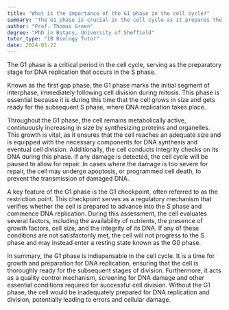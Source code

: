 ```yaml
---
title: "What is the importance of the G1 phase in the cell cycle?"
summary: "The G1 phase is crucial in the cell cycle as it prepares the cell for DNA replication in the S phase."
author: "Prof. Thomas Green"
degree: "PhD in Botany, University of Sheffield"
tutor_type: "IB Biology Tutor"
date: 2024-05-22
---
```


The G1 phase is a critical period in the cell cycle, serving as the preparatory stage for DNA replication that occurs in the S phase.

Known as the first gap phase, the G1 phase marks the initial segment of interphase, immediately following cell division during mitosis. This phase is essential because it is during this time that the cell grows in size and gets ready for the subsequent S phase, where DNA replication takes place.

Throughout the G1 phase, the cell remains metabolically active, continuously increasing in size by synthesizing proteins and organelles. This growth is vital, as it ensures that the cell reaches an adequate size and is equipped with the necessary components for DNA synthesis and eventual cell division. Additionally, the cell conducts integrity checks on its DNA during this phase. If any damage is detected, the cell cycle will be paused to allow for repair. In cases where the damage is too severe for repair, the cell may undergo apoptosis, or programmed cell death, to prevent the transmission of damaged DNA.

A key feature of the G1 phase is the G1 checkpoint, often referred to as the restriction point. This checkpoint serves as a regulatory mechanism that verifies whether the cell is prepared to advance into the S phase and commence DNA replication. During this assessment, the cell evaluates several factors, including the availability of nutrients, the presence of growth factors, cell size, and the integrity of its DNA. If any of these conditions are not satisfactorily met, the cell will not progress to the S phase and may instead enter a resting state known as the G0 phase.

In summary, the G1 phase is indispensable in the cell cycle. It is a time for growth and preparation for DNA replication, ensuring that the cell is thoroughly ready for the subsequent stages of division. Furthermore, it acts as a quality control mechanism, screening for DNA damage and other essential conditions required for successful cell division. Without the G1 phase, the cell would be inadequately prepared for DNA replication and division, potentially leading to errors and cellular damage.
    